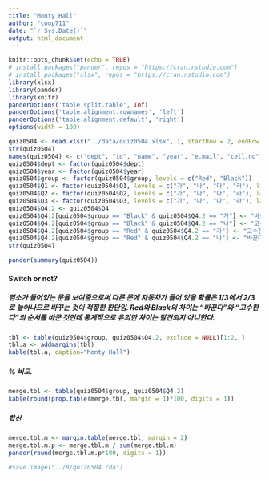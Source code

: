 ```yaml
---
title: "Monty Hall"
author: "coop711"
date: "`r Sys.Date()`"
output: html_document
---
```


```r
knitr::opts_chunk$set(echo = TRUE)
# install.packages("pander", repos = "https://cran.rstudio.com")
# install.packages("xlsx", repos = "https://cran.rstudio.com")
library(xlsx)
library(pander)
library(knitr)
panderOptions('table.split.table', Inf)
panderOptions('table.alignment.rownames', 'left')
panderOptions('table.alignment.default', 'right')
options(width = 180)
```

```r
quiz0504 <- read.xlsx("../data/quiz0504.xlsx", 1, startRow = 2, endRow = 66, colIndex = c(3:7, 9:14), colClasses = c(rep("character", 11)), stringsAsFactors = FALSE)
str(quiz0504)
names(quiz0504) <- c("dept", "id", "name", "year", "e.mail", "cell.no", "Q1", "Q2", "Q3", "Q4", "group")
quiz0504$dept <- factor(quiz0504$dept)
quiz0504$year <- factor(quiz0504$year)
quiz0504$group <- factor(quiz0504$group, levels = c("Red", "Black"))
quiz0504$Q1 <- factor(quiz0504$Q1, levels = c("가", "나", "다", "라"), labels = c("지천태", "천지비", "풍뢰익", "산택손"))
quiz0504$Q2 <- factor(quiz0504$Q2, levels = c("가", "나", "다", "라"), labels = c("높을떄 높다", "낮을떄 낮다", "높을떄 낮다", "높아지면 낮아진다"))
quiz0504$Q3 <- factor(quiz0504$Q3, levels = c("가", "나", "다", "라"), labels = c("있다", "없다", "있는듯하다", "게층별로 차이"))
quiz0504$Q4.2 <- quiz0504$Q4
quiz0504$Q4.2[quiz0504$group == "Black" & quiz0504$Q4.2 == "가"] <- "바꾼다"
quiz0504$Q4.2[quiz0504$group == "Black" & quiz0504$Q4.2 == "나"] <- "고수한다"
quiz0504$Q4.2[quiz0504$group == "Red" & quiz0504$Q4.2 == "가"] <- "고수한다"
quiz0504$Q4.2[quiz0504$group == "Red" & quiz0504$Q4.2 == "나"] <- "바꾼다"
str(quiz0504)
```

```r
pander(summary(quiz0504))
```

<!--
### 퀴즈 응답 비교

#### 1993 ~ 2012 미국 소득증가 집단별 비교

##### 풍뢰익

```r
pander(addmargins(table(quiz0504$group, quiz0504$Q1, exclude = NULL), margin=1))
```

##### 풍뢰익(%)

```r
pander(round(prop.table(addmargins(table(quiz0504$group, quiz0504$Q1, exclude = NULL), margin=1), margin=1)[4,]*100, digits=1))
```

#### Marginal Tax Rates vs Top 1% Income Shares

##### Quite the opposite

```r
pander(addmargins(table(quiz0504$group, quiz0504$Q2, exclude = NULL), margin=1))
```

##### Quite the opposite (%)

```r
pander(round(prop.table(addmargins(table(quiz0504$group, quiz0504$Q2, exclude = NULL), margin=1), margin=1)[4,]*100, digits=1), caption="한계세율과 상위 1%  소득점유")
```

#### 소득10분위 가계 동향

##### 낙수효과?

```r
pander(addmargins(table(quiz0504$group, quiz0504$Q3, exclude = NULL), margin=1))
```

##### 낙수효과? (%)

```r
pander(round(prop.table(addmargins(table(quiz0504$group, quiz0504$Q3, exclude = NULL), margin = 1), margin = 1)[4,]*100, digits = 1), caption = "낙수효과?")
```

### Monty Hall 문제
-->

#### Switch or not?

##### 염소가 들어있는 문을 보여줌으로써 다른 문에 자동차가 들어 있을 확률은 1/3에서 2/3로 늘어나므로 바꾸는 것이 적절한 판단임. Red와 Black의 차이는 "바꾼다"와 "고수한다"의 순서를 바꾼 것인데 통계적으로 유의한 차이는 발견되지 아니한다.

<!--아니지만 Black 집단에서 나.에 배치한 선택을 "고수한다"에 많은 인원이 몰린점이 흥미롭다.-->  

```r
tbl <- table(quiz0504$group, quiz0504$Q4.2, exclude = NULL)[1:2, ]
tbl.a <- addmargins(tbl)
kable(tbl.a, caption="Monty Hall")
```

##### % 비교.  

```r
merge.tbl <- table(quiz0504$group, quiz0504$Q4.2)
kable(round(prop.table(merge.tbl, margin = 1)*100, digits = 1))
````

##### 합산

```r
merge.tbl.m <- margin.table(merge.tbl, margin = 2)
merge.tbl.m.p <- merge.tbl.m / sum(merge.tbl.m)
pander(round(merge.tbl.m.p*100, digits = 1))
```

```r
#save.image("../R/quiz0504.rda")
```